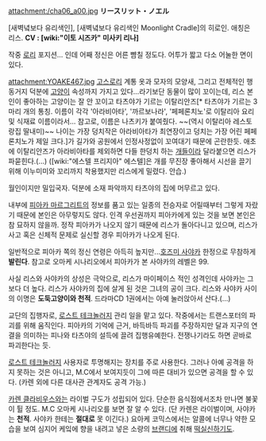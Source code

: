 attachment:/cha06_a00.jpg
'''リースリット・ノエル'''

[새벽녘보다 유리색인], [새벽녘보다 유리색인 Moonlight Cradle]의 히로인. 애칭은 리스.
'''CV : [wiki:"이토 시즈카" 미사키 리나]'''

작중 [[로리]] 포지션... 인데 어째 정신은 어른 뺨칠 정도다. 어투가 짧고 다소 어눌한 면이 있다.

attachment:YOAKE467.jpg
[[고스로리]] 계통 옷과 모자의 모양새, 그리고 전체적인 행동거지 덕분에 [[고양이]] 속성까지 가지고 있다...라기보단 동물이 많이 꼬이는데, 리스 본인이 좋아하는 고양이는 잘 안 꼬이고 타츠야가 기르는 이탈리안즈[* 타츠야가 기르는 3마리 개의 통칭. 이름이 각각 '아라비아타', '까르보나라', '페페론치노'로 이탈리아 요리 및 식재료 이름이라서... 참고로, 이름은 나츠키가 붙여줬다. ~~(역시 이탈리아 레스토랑집 딸내미)~~ 나이는 가장 덩치작은 아라비아타가 최연장이고 덩치는 가장 어린 페페론치노가 제일 크다.]가 길가와 공원에서 인정사정없이 꼬여대기 때문에 곤란한듯. 애초에 이탈리안즈가 아라비아타를 제외하면 다들 한덩치 하는 [[개]]들이라 달라붙으면 리스가 파묻힌다.(...) ([wiki:"에스텔 프리지아" 에스텔]은 개를 무진장 좋아해서 시선을 끌기 위해 이누미미와 꼬리까지 착용했지만 리스에게 밀렸다. 안습.)

월인이지만 밀입국자. 덕분에 소재 파악까지 타츠야의 집에 머무르고 있다.

내부에 [[피아카 마르그리트]]의 정보를 품고 있는 일종의 전승자로 어릴때부터 그렇게 자랐기 때문에 본인은 아무렇지도 않다. 인격 우선권까지 피아카에게 있는 것을 보면 본인은 참 묘하지 않을까. 정작 피아카가 나오지 않기 때문에 리스가 돌아다니고 있으며, 리스가 사고 혹은 신체적 문제로 실신할 경우 피아카가 나오게 된다.

일반적으로 피아카 쪽의 정신 연령은 아득히 높지만...[[호즈미 사야카]] 한정으로 무참하게 '''발린다'''. 참고로 오마케 시나리오에서 피아카가 본 사야카의 레벨은 99.

사실 리스와 사야카의 상성은 극악으로, 리스가 마이페이스 적인 성격인데 사야카는 그보다 더 높다. 리스가 사야카의 집에 살게 된 것은 그녀의 공이 크다. 리스와 사야카 사이의 이명은 '''도둑고양이와 천적'''. 드라마CD 1권에서는 아예 눌러앉아서 산다.(...)

교단의 집행자로, [[로스트 테크놀러지]] 관리 일을 맡고 있다. 작중에서는 트랜스포터의 파괴를 위해 움직인다. 피아카의 기억에 근거, 바득바득 파괴를 주장하지만 달과 지구의 연결을 의미하는 피나와 타츠야의 설득에 끌려 집행유예한다. 전쟁나기라도 하면 곧바로 파괴한다는 듯.

[[로스트 테크놀러지]] 사용자로 투명해지는 장치를 주로 사용한다. 그러나 아예 공격을 하지 못하는 것은 아니고, M.C에서 보여지듯이 그에 따른 대비가 있으면 공격을 할 수 있다. (카렌 외에 다른 대사관 관계자도 공격 가능.)

[[카렌 클라비우스]]와는 라이벌 구도가 성립되어 있다. 단순한 음식점에서조차 만나면 불꽃이 튈 정도. M.C 오마케 시나리오를 보면 잘 알 수 있다. (단 카렌은 라이벌이며, 사야카는 '''천적'''. 사야카 한테는 '''절대로''' 못 이긴다.) 요아케 코믹스에서는 알콜에 너무나 약한 모습을 보여 심지어 케잌에 향을 내려고 넣은 소량의 [[브랜디]]에 취해 [[떡실신]]하기도.
